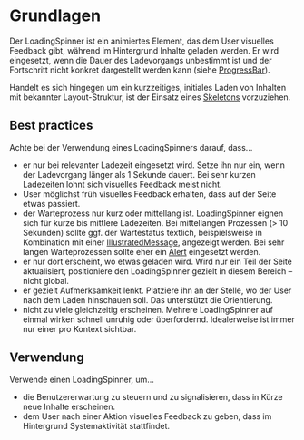 # Grundlagen

Der LoadingSpinner ist ein animiertes Element, das dem User visuelles Feedback gibt, während im Hintergrund Inhalte geladen werden.
Er wird eingesetzt, wenn die Dauer des Ladevorgangs unbestimmt ist und der Fortschritt nicht konkret dargestellt werden kann (siehe [ProgressBar](/03-components/status/progress-bar)). 

Handelt es sich hingegen um ein kurzzeitiges, initiales Laden von Inhalten mit bekannter Layout-Struktur, ist der Einsatz eines [Skeletons](/03-components/content/skeleton) vorzuziehen. 

## Best practices

Achte bei der Verwendung eines LoadingSpinners darauf, dass...

- er nur bei relevanter Ladezeit eingesetzt wird. Setze ihn nur ein, wenn der Ladevorgang länger als 1 Sekunde dauert. Bei sehr kurzen Ladezeiten lohnt sich visuelles Feedback meist nicht.
- User möglichst früh visuelles Feedback erhalten, dass auf der Seite etwas passiert.
- der Warteprozess nur kurz oder mittellang ist. LoadingSpinner eignen sich für kurze bis mittlere Ladezeiten. Bei mittellangen Prozessen (> 10 Sekunden) sollte ggf. der Wartestatus textlich, beispielsweise in Kombination mit einer [IllustratedMessage](/03-components/content/illustrated-message), angezeigt werden. Bei sehr langen Warteprozessen sollte eher ein [Alert](/03-components/status/alert) eingesetzt werden.
- er nur dort erscheint, wo etwas geladen wird. Wird nur ein Teil der Seite aktualisiert, positioniere den LoadingSpinner gezielt in diesem Bereich – nicht global.
- er gezielt Aufmerksamkeit lenkt. Platziere ihn an der Stelle, wo der User nach dem Laden hinschauen soll. Das unterstützt die Orientierung.
- nicht zu viele gleichzeitig erscheinen. Mehrere LoadingSpinner auf einmal wirken schnell unruhig oder überfordernd. Idealerweise ist immer nur einer pro Kontext sichtbar.

## Verwendung

Verwende einen LoadingSpinner, um...

- die Benutzererwartung zu steuern und zu signalisieren, dass in Kürze neue Inhalte erscheinen.
- dem User nach einer Aktion visuelles Feedback zu geben, dass im Hintergrund Systemaktivität stattfindet.
